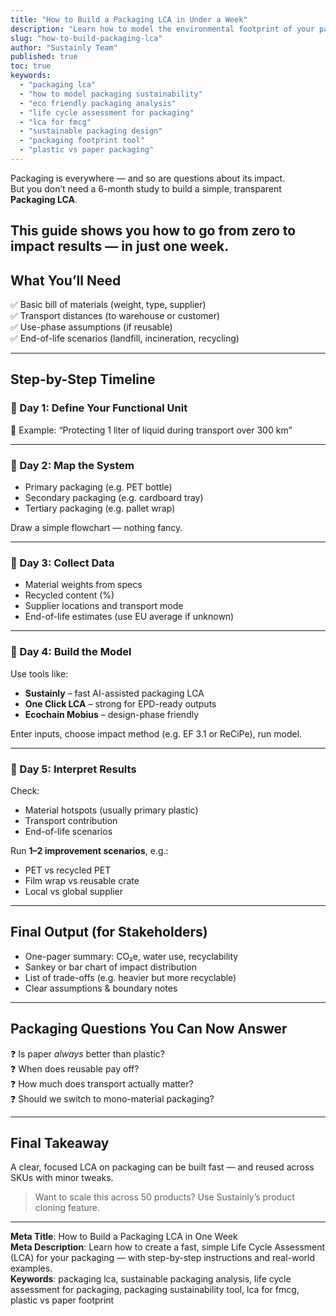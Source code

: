 ```yaml
---
title: "How to Build a Packaging LCA in Under a Week"
description: "Learn how to model the environmental footprint of your packaging using Life Cycle Assessment — fast, simple, and without drowning in data."
slug: "how-to-build-packaging-lca"
author: "Sustainly Team"
published: true
toc: true
keywords:
  - "packaging lca"
  - "how to model packaging sustainability"
  - "eco friendly packaging analysis"
  - "life cycle assessment for packaging"
  - "lca for fmcg"
  - "sustainable packaging design"
  - "packaging footprint tool"
  - "plastic vs paper packaging"
---
```


Packaging is everywhere — and so are questions about its impact.  
But you don’t need a 6-month study to build a simple, transparent **Packaging LCA**.

This guide shows you how to go from zero to impact results — in **just one week**.
---

## What You’ll Need

✅ Basic bill of materials (weight, type, supplier)  
✅ Transport distances (to warehouse or customer)  
✅ Use-phase assumptions (if reusable)  
✅ End-of-life scenarios (landfill, incineration, recycling)

---

## Step-by-Step Timeline

### 📅 Day 1: Define Your Functional Unit  
📌 Example: “Protecting 1 liter of liquid during transport over 300 km”

---

### 📅 Day 2: Map the System

- Primary packaging (e.g. PET bottle)  
- Secondary packaging (e.g. cardboard tray)  
- Tertiary packaging (e.g. pallet wrap)

Draw a simple flowchart — nothing fancy.

---

### 📅 Day 3: Collect Data

- Material weights from specs  
- Recycled content (%)  
- Supplier locations and transport mode  
- End-of-life estimates (use EU average if unknown)

---

### 📅 Day 4: Build the Model

Use tools like:

- **Sustainly** – fast AI-assisted packaging LCA  
- **One Click LCA** – strong for EPD-ready outputs  
- **Ecochain Mobius** – design-phase friendly

Enter inputs, choose impact method (e.g. EF 3.1 or ReCiPe), run model.

---

### 📅 Day 5: Interpret Results

Check:

- Material hotspots (usually primary plastic)  
- Transport contribution  
- End-of-life scenarios

Run **1–2 improvement scenarios**, e.g.:

- PET vs recycled PET  
- Film wrap vs reusable crate  
- Local vs global supplier

---

## Final Output (for Stakeholders)

- One-pager summary: CO₂e, water use, recyclability  
- Sankey or bar chart of impact distribution  
- List of trade-offs (e.g. heavier but more recyclable)  
- Clear assumptions & boundary notes
---

## Packaging Questions You Can Now Answer

❓ Is paper *always* better than plastic?  
❓ When does reusable pay off?  
❓ How much does transport actually matter?  
❓ Should we switch to mono-material packaging?

---

## Final Takeaway

A clear, focused LCA on packaging can be built fast — and reused across SKUs with minor tweaks.

> Want to scale this across 50 products? Use Sustainly’s product cloning feature.

---

**Meta Title**: How to Build a Packaging LCA in One Week  
**Meta Description**: Learn how to create a fast, simple Life Cycle Assessment (LCA) for your packaging — with step-by-step instructions and real-world examples.  
**Keywords**: packaging lca, sustainable packaging analysis, life cycle assessment for packaging, packaging sustainability tool, lca for fmcg, plastic vs paper footprint
